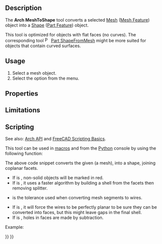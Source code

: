 <languages/>

{{Docnav
|[[Arch_SplitMesh|SplitMesh]]
|[[Arch_SelectNonSolidMeshes|SelectNonSolidMeshes]]
|[[BIM_Workbench|BIM]]
|IconL=Arch_SplitMesh.svg
|IconR=Arch_SelectNonSolidMeshes.svg
|IconC=Workbench_BIM.svg
}}

{{GuiCommand
|Name=Arch MeshToShape
|MenuLocation=Utils → Mesh to Shape
|Workbenches=[[BIM_Workbench|BIM]]
|SeeAlso=[[Arch_SplitMesh|Arch SplitMesh]], [[Arch_RemoveShape|Arch RemoveShape]]
}}

==Description==

The '''Arch MeshToShape''' tool converts a selected [[Mesh|Mesh]] ([[Mesh_Feature|Mesh Feature]]) object into a [[Shape|Shape]] ([[Part_Feature|Part Feature]]) object.

This tool is optimized for objects with flat faces (no curves). The corresponding tool [[File:Part_ShapeFromMesh.svg|16px]] [[Part_ShapeFromMesh|Part ShapeFromMesh]] might be more suited for objects that contain curved surfaces.

==Usage==

# Select a mesh object.
# Select the {{MenuCommand|Utils → [[Image:Arch_MeshToShape.svg|16px]] Mesh to Shape}} option from the menu.

==Properties==

==Limitations==

==Scripting==

See also: [[Arch_API|Arch API]] and [[FreeCAD_Scripting_Basics|FreeCAD Scripting Basics]].

This tool can be used in [[Macros|macros]] and from the [[Python|Python]] console by using the following function:

{{Code|code=
new_obj = meshToShape(obj, mark=True, fast=True, tol=0.001, flat=False, cut=True)
}}

The above code snippet converts the given {{incode|obj}} (a mesh), into a shape, joining coplanar facets.
* If {{incode|mark}} is {{incode|True}}, non-solid objects will be marked in red.
* If {{incode|fast}} is {{incode|True}}, it uses a faster algorithm by building a shell from the facets then removing splitter.
* {{incode|tol}} is the tolerance used when converting mesh segments to wires.
* If {{incode|flat}} is {{incode|True}}, it will force the wires to be perfectly planar to be sure they can be converted into faces, but this might leave gaps in the final shell.
* If {{incode|cut}} is {{incode|True}}, holes in faces are made by subtraction.

Example:

{{Code|code=
import Arch, Mesh, BuildRegularGeoms

Box = FreeCAD.ActiveDocument.addObject("Mesh::Cube", "Cube")
Box.Length = 1000
Box.Width = 2000
Box.Height = 1000
FreeCAD.ActiveDocument.recompute()

new_obj = Arch.meshToShape(Box)
}}


{{Docnav
|[[Arch_SplitMesh|SplitMesh]]
|[[Arch_SelectNonSolidMeshes|SelectNonSolidMeshes]]
|[[BIM_Workbench|BIM]]
|IconL=Arch_SplitMesh.svg
|IconR=Arch_SelectNonSolidMeshes.svg
|IconC=Workbench_BIM.svg
}}

{{BIM_Tools_navi{{#translation:}}}}
{{Userdocnavi{{#translation:}}}}